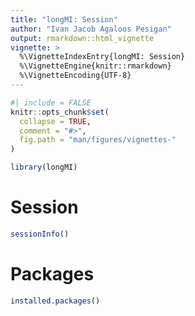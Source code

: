 ```yaml
---
title: "longMI: Session"
author: "Ivan Jacob Agaloos Pesigan"
output: rmarkdown::html_vignette
vignette: >
  %\VignetteIndexEntry{longMI: Session}
  %\VignetteEngine{knitr::rmarkdown}
  %\VignetteEncoding{UTF-8}
---
```


```r
#| include = FALSE
knitr::opts_chunk$set(
  collapse = TRUE,
  comment = "#>",
  fig.path = "man/figures/vignettes-"
)
```

```r
library(longMI)
```

# Session

```r
sessionInfo()
```

# Packages

```r
installed.packages()
```
